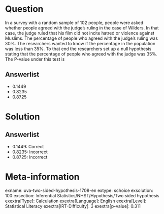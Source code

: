 Question
========

In a survey with a random sample of 102 people, people were asked whether people agreed with the judge's ruling in the case of Wilders. In that case, the judge ruled that his film did not incite hatred or violence against Muslims. The percentage of people who agreed with the judge's ruling was 30%. The researchers wanted to know if the percentage in the population was less than 35%. To that end the researchers set up a null hypothesis stating that the percentage of people who agreed with the judge was 35%. The P-value under this test is

Answerlist
----------

* 0.1449
* 0.8235
* 0.8725

Solution
========

Answerlist
----------

* 0.1449: Correct
* 0.8235: Incorrect
* 0.8725: Incorrect

Meta-information
================
exname: uva-two-sided-hypothesis-1708-en
extype: schoice
exsolution: 100
exsection: Inferential Statistics/NHST/Hypothesis/Two sided hypothesis
exextra[Type]: Calculation
exextra[Language]: English
exextra[Level]: Statistical Literacy
exextra[IRT-Difficulty]: 3
exextra[p-value]: 0.311
